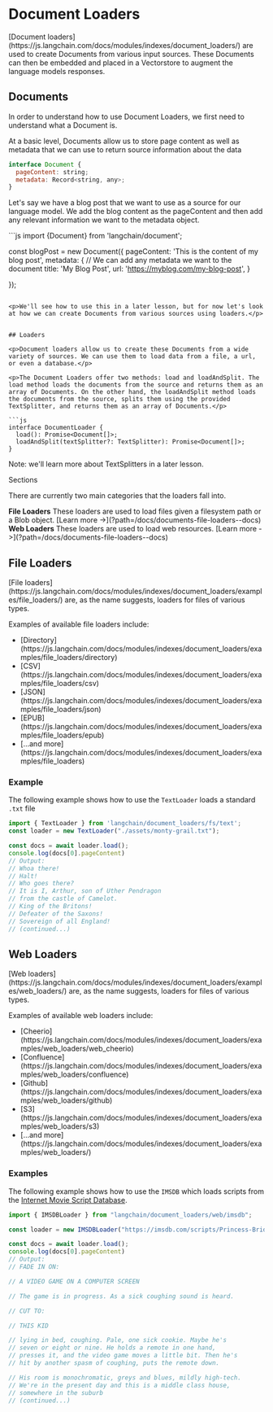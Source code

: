 
<Meta title="Indexes/Documents" />

# Document Loaders

<p>
  [Document loaders](https://js.langchain.com/docs/modules/indexes/document_loaders/) are used to create Documents from
  various input sources. These Documents can then be embedded and placed in a Vectorstore to augment the language models
  responses.
</p>

## Documents

<p> In order to understand how to use Document Loaders, we first need to understand what a Document is.</p>

<p>
  At a basic level, Documents allow us to store page content as well as metadata that we can use to return source
  information about the data
</p>

```js
interface Document {
  pageContent: string;
  metadata: Record<string, any>;
}
```

<p>
  Let's say we have a blog post that we want to use as a source for our language model. We add the blog content as the pageContent and then add any relevant information we want to the metadata object.
</p>
```js import {Document} from 'langchain/document';

const blogPost = new Document({
  pageContent: 'This is the content of my blog post',
  metadata: {
  // We can add any metadata we want to the document
    title: 'My Blog Post',
    url: 'https://myblog.com/my-blog-post',
  }

});

```

<p>We'll see how to use this in a later lesson, but for now let's look at how we can create Documents from various sources using loaders.</p>


## Loaders

<p>Document loaders allow us to create these Documents from a wide variety of sources. We can use them to load data from a file, a url, or even a database.</p>

<p>The Document Loaders offer two methods: load and loadAndSplit. The load method loads the documents from the source and returns them as an array of Documents. On the other hand, the loadAndSplit method loads the documents from the source, splits them using the provided TextSplitter, and returns them as an array of Documents.</p>

```js
interface DocumentLoader {
  load(): Promise<Document[]>;
  loadAndSplit(textSplitter?: TextSplitter): Promise<Document[]>;
}
```

<p>Note: we'll learn more about TextSplitters in a later lesson.</p>

<div className="subheading">Sections</div>

<p>There are currently two main categories that the loaders fall into.</p>
<div className="link-list">
    <span className="link-item">
      <strong>File Loaders</strong>
      These loaders are used to load files given a filesystem path or a Blob object.
    [Learn more ->](?path=/docs/documents-file-loaders--docs)
    </span>
    <span className="link-item">
      <strong>Web Loaders</strong>
      These loaders are used to load web resources.
    [Learn more ->](?path=/docs/documents-file-loaders--docs)
    </span>
</div>

## File Loaders

<p>
  [File loaders](https://js.langchain.com/docs/modules/indexes/document_loaders/examples/file_loaders/) are, as the name suggests, loaders for files of various types.
</p>

<p>
  Examples of available file loaders include:
</p>

<ul>
  <li>[Directory](https://js.langchain.com/docs/modules/indexes/document_loaders/examples/file_loaders/directory)</li>
  <li>[CSV](https://js.langchain.com/docs/modules/indexes/document_loaders/examples/file_loaders/csv)</li>
  <li>[JSON](https://js.langchain.com/docs/modules/indexes/document_loaders/examples/file_loaders/json)</li>
  <li>[EPUB](https://js.langchain.com/docs/modules/indexes/document_loaders/examples/file_loaders/epub)</li>
  <li>[...and more](https://js.langchain.com/docs/modules/indexes/document_loaders/examples/file_loaders)</li>
</ul>

### Example

<p>
  The following example shows how to use the <code>TextLoader</code> loads a standard <code>.txt</code> file
</p>

```js
import { TextLoader } from 'langchain/document_loaders/fs/text';
const loader = new TextLoader("./assets/monty-grail.txt");

const docs = await loader.load();
console.log(docs[0].pageContent)
// Output:
// Whoa there!
// Halt!
// Who goes there?
// It is I, Arthur, son of Uther Pendragon
// from the castle of Camelot.
// King of the Britons!
// Defeater of the Saxons!
// Sovereign of all England!
// (continued...)
```
## Web Loaders

<p>
  [Web loaders](https://js.langchain.com/docs/modules/indexes/document_loaders/examples/web_loaders/) are, as the name suggests, loaders for files of various types.
</p>

<p>
  Examples of available web loaders include:
</p>

<ul>
  <li>[Cheerio](https://js.langchain.com/docs/modules/indexes/document_loaders/examples/web_loaders/web_cheerio)</li>
  <li>[Confluence](https://js.langchain.com/docs/modules/indexes/document_loaders/examples/web_loaders/confluence)</li>
  <li>[Github](https://js.langchain.com/docs/modules/indexes/document_loaders/examples/web_loaders/github)</li>
  <li>[S3](https://js.langchain.com/docs/modules/indexes/document_loaders/examples/web_loaders/s3)</li>
  <li>[...and more](https://js.langchain.com/docs/modules/indexes/document_loaders/examples/web_loaders/)</li>
</ul>

### Examples

<p>
  The following example shows how to use the <code>IMSDB</code> which loads scripts from the <a href="https://www.imsdb.com/">Internet Movie Script Database</a>.
</p>

```js
import { IMSDBLoader } from "langchain/document_loaders/web/imsdb";

const loader = new IMSDBLoader("https://imsdb.com/scripts/Princess-Bride,-The.html");

const docs = await loader.load();
console.log(docs[0].pageContent)
// Output:
// FADE IN ON:

// A VIDEO GAME ON A COMPUTER SCREEN

// The game is in progress. As a sick coughing sound is heard.

// CUT TO:

// THIS KID

// lying in bed, coughing. Pale, one sick cookie. Maybe he's
// seven or eight or nine. He holds a remote in one hand,
// presses it, and the video game moves a little bit. Then he's
// hit by another spasm of coughing, puts the remote down.

// His room is monochromatic, greys and blues, mildly high-tech.
// We're in the present day and this is a middle class house,
// somewhere in the suburb
// (continued...)
```
